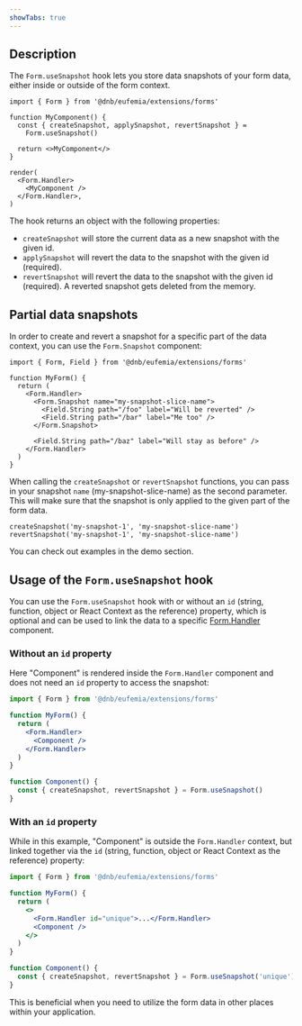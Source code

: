 ```yaml
---
showTabs: true
---
```


## Description

The `Form.useSnapshot` hook lets you store data snapshots of your form data, either inside or outside of the form context.

```tsx
import { Form } from '@dnb/eufemia/extensions/forms'

function MyComponent() {
  const { createSnapshot, applySnapshot, revertSnapshot } =
    Form.useSnapshot()

  return <>MyComponent</>
}

render(
  <Form.Handler>
    <MyComponent />
  </Form.Handler>,
)
```

The hook returns an object with the following properties:

- `createSnapshot` will store the current data as a new snapshot with the given id.
- `applySnapshot` will revert the data to the snapshot with the given id (required).
- `revertSnapshot` will revert the data to the snapshot with the given id (required). A reverted snapshot gets deleted from the memory.

## Partial data snapshots

In order to create and revert a snapshot for a specific part of the data context, you can use the `Form.Snapshot` component:

```tsx
import { Form, Field } from '@dnb/eufemia/extensions/forms'

function MyForm() {
  return (
    <Form.Handler>
      <Form.Snapshot name="my-snapshot-slice-name">
        <Field.String path="/foo" label="Will be reverted" />
        <Field.String path="/bar" label="Me too" />
      </Form.Snapshot>

      <Field.String path="/baz" label="Will stay as before" />
    </Form.Handler>
  )
}
```

When calling the `createSnapshot` or `revertSnapshot` functions, you can pass in your snapshot `name` (my-snapshot-slice-name) as the second parameter. This will make sure that the snapshot is only applied to the given part of the form data.

```tsx
createSnapshot('my-snapshot-1', 'my-snapshot-slice-name')
revertSnapshot('my-snapshot-1', 'my-snapshot-slice-name')
```

You can check out examples in the demo section.

## Usage of the `Form.useSnapshot` hook

You can use the `Form.useSnapshot` hook with or without an `id` (string, function, object or React Context as the reference) property, which is optional and can be used to link the data to a specific [Form.Handler](/uilib/extensions/forms/Form/Handler/) component.

### Without an `id` property

Here "Component" is rendered inside the `Form.Handler` component and does not need an `id` property to access the snapshot:

```jsx
import { Form } from '@dnb/eufemia/extensions/forms'

function MyForm() {
  return (
    <Form.Handler>
      <Component />
    </Form.Handler>
  )
}

function Component() {
  const { createSnapshot, revertSnapshot } = Form.useSnapshot()
}
```

### With an `id` property

While in this example, "Component" is outside the `Form.Handler` context, but linked together via the `id` (string, function, object or React Context as the reference) property:

```jsx
import { Form } from '@dnb/eufemia/extensions/forms'

function MyForm() {
  return (
    <>
      <Form.Handler id="unique">...</Form.Handler>
      <Component />
    </>
  )
}

function Component() {
  const { createSnapshot, revertSnapshot } = Form.useSnapshot('unique')
}
```

This is beneficial when you need to utilize the form data in other places within your application.
